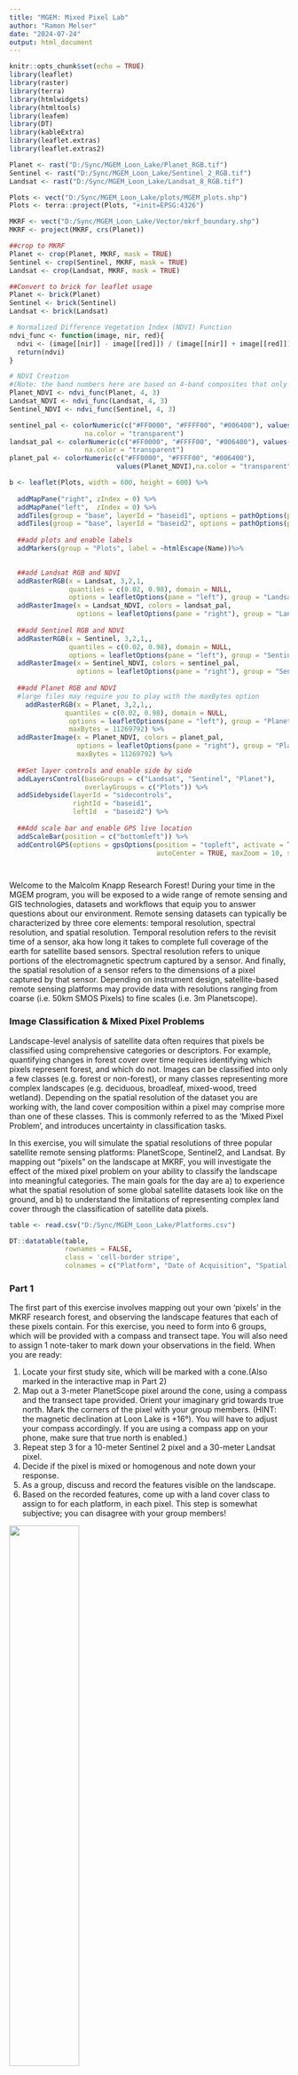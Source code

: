 ```yaml
---
title: "MGEM: Mixed Pixel Lab"
author: "Ramon Melser"
date: "2024-07-24"
output: html_document
---
```




```r
knitr::opts_chunk$set(echo = TRUE)
library(leaflet)
library(raster)
library(terra)
library(htmlwidgets)
library(htmltools)
library(leafem)
library(DT)
library(kableExtra)
library(leaflet.extras)
library(leaflet.extras2)

```



```r

Planet <- rast("D:/Sync/MGEM_Loon_Lake/Planet_RGB.tif")
Sentinel <- rast("D:/Sync/MGEM_Loon_Lake/Sentinel_2_RGB.tif")
Landsat <- rast("D:/Sync/MGEM_Loon_Lake/Landsat_8_RGB.tif")

Plots <- vect("D:/Sync/MGEM_Loon_Lake/plots/MGEM_plots.shp")
Plots <- terra::project(Plots, "+init=EPSG:4326")

MKRF <- vect("D:/Sync/MGEM_Loon_Lake/Vector/mkrf_boundary.shp")
MKRF <- project(MKRF, crs(Planet))

##crop to MKRF
Planet <- crop(Planet, MKRF, mask = TRUE)
Sentinel <- crop(Sentinel, MKRF, mask = TRUE)
Landsat <- crop(Landsat, MKRF, mask = TRUE)

##Convert to brick for leaflet usage
Planet <- brick(Planet)
Sentinel <- brick(Sentinel)
Landsat <- brick(Landsat)

```

``` r
# Normalized Difference Vegetation Index (NDVI) Function
ndvi_func <- function(image, nir, red){
  ndvi <- (image[[nir]] - image[[red]]) / (image[[nir]] + image[[red]])
  return(ndvi)
}

# NDVI Creation
#(Note: the band numbers here are based on 4-band composites that only include RGB and NIR)
Planet_NDVI <- ndvi_func(Planet, 4, 3)
Landsat_NDVI <- ndvi_func(Landsat, 4, 3)
Sentinel_NDVI <- ndvi_func(Sentinel, 4, 3)

sentinel_pal <- colorNumeric(c("#FF0000", "#FFFF00", "#006400"), values(Sentinel_NDVI),
                   na.color = "transparent")
landsat_pal <- colorNumeric(c("#FF0000", "#FFFF00", "#006400"), values(Landsat_NDVI),
                   na.color = "transparent")
planet_pal <- colorNumeric(c("#FF0000", "#FFFF00", "#006400"),
                           values(Planet_NDVI),na.color = "transparent")


```


```r

b <- leaflet(Plots, width = 600, height = 600) %>%
  
  addMapPane("right", zIndex = 0) %>%
  addMapPane("left",  zIndex = 0) %>%
  addTiles(group = "base", layerId = "baseid1", options = pathOptions(pane = "right")) %>%
  addTiles(group = "base", layerId = "baseid2", options = pathOptions(pane = "left")) %>%
  
  ##add plots and enable labels
  addMarkers(group = "Plots", label = ~htmlEscape(Name))%>%
  

  ##add Landsat RGB and NDVI
  addRasterRGB(x = Landsat, 3,2,1,
               quantiles = c(0.02, 0.98), domain = NULL,
               options = leafletOptions(pane = "left"), group = "Landsat") %>%
  addRasterImage(x = Landsat_NDVI, colors = landsat_pal,
                 options = leafletOptions(pane = "right"), group = "Landsat") %>%
  
  ##add Sentinel RGB and NDVI
  addRasterRGB(x = Sentinel, 3,2,1,,
               quantiles = c(0.02, 0.98), domain = NULL,
               options = leafletOptions(pane = "left"), group = "Sentinel") %>%
  addRasterImage(x = Sentinel_NDVI, colors = sentinel_pal,
                 options = leafletOptions(pane = "right"), group = "Sentinel") %>%
  
  ##add Planet RGB and NDVI
  #large files may require you to play with the maxBytes option
    addRasterRGB(x = Planet, 3,2,1,,
              quantiles = c(0.02, 0.98), domain = NULL,
               options = leafletOptions(pane = "left"), group = "Planet",
               maxBytes = 11269792) %>%
  addRasterImage(x = Planet_NDVI, colors = planet_pal,
                 options = leafletOptions(pane = "right"), group = "Planet",
                 maxBytes = 11269792) %>%
  
  ##Set layer controls and enable side by side
  addLayersControl(baseGroups = c("Landsat", "Sentinel", "Planet"),
                   overlayGroups = c("Plots")) %>%
  addSidebyside(layerId = "sidecontrols",
                rightId = "baseid1",
                leftId  = "baseid2") %>%
  
  ##Add scale bar and enable GPS live location
  addScaleBar(position = c("bottomleft")) %>%
  addControlGPS(options = gpsOptions(position = "topleft", activate = TRUE,
                                     autoCenter = TRUE, maxZoom = 10, setView = TRUE))




```


Welcome to the Malcolm Knapp Research Forest! During your time in the MGEM program, you will be exposed to a wide range of remote sensing and GIS technologies, datasets and workflows that equip you to answer questions about our environment. Remote sensing datasets can typically be characterized by three core elements: temporal resolution, spectral resolution, and spatial resolution. Temporal resolution refers to the revisit time of a sensor, aka how long it takes to complete full coverage of the earth for satellite based sensors. Spectral resolution refers to unique portions of the electromagnetic spectrum captured by a sensor. And finally, the spatial resolution of a sensor refers to the dimensions of a pixel captured by that sensor. Depending on instrument design, satellite-based remote sensing platforms may provide data with resolutions ranging from coarse (i.e. 50km SMOS Pixels) to fine scales (i.e. 3m Planetscope). 

### Image Classification & Mixed Pixel Problems

Landscape-level analysis of satellite data often requires that pixels be classified using comprehensive categories or descriptors. For example, quantifying changes in forest cover over time requires identifying which pixels represent forest, and which do not. Images can be classified into only a few classes (e.g. forest or non-forest), or many classes representing more complex landscapes (e.g. deciduous, broadleaf, mixed-wood, treed wetland). Depending on the spatial resolution of the dataset you are working with, the land cover composition within a pixel may comprise more than one of these classes. This is commonly referred to as the 'Mixed Pixel Problem', and introduces uncertainty in classification tasks. 

In this exercise, you will simulate the spatial resolutions of three popular satellite remote sensing platforms: PlanetScope, Sentinel2, and Landsat. By mapping out “pixels” on the landscape at MKRF, you will investigate the effect of the mixed pixel problem on your ability to classify the landscape into meaningful categories. The main goals for the day are a) to experience what the spatial resolution of some global satellite datasets look like on the ground, and b) to understand the limitations of representing complex land cover through the classification of satellite data pixels. 

```r

table <- read.csv("D:/Sync/MGEM_Loon_Lake/Platforms.csv")

DT::datatable(table,
              rownames = FALSE,
              class = 'cell-border stripe',
              colnames = c("Platform", "Date of Acquisition", "Spatial Resolution", "Revisit Time", "Bands", "Number of Satellites", "Operating Since", "Free?"))


```

### Part 1
The first part of this exercise involves mapping out your own 'pixels' in the MKRF research forest, and observing the landscape features that each of these pixels contain. For this exercise, you need to form into 6 groups, which will be provided with a compass and transect tape. You will also need to assign 1 note-taker to mark down your observations in the field. When you are ready:

1. Locate your first study site, which will be marked with a cone.(Also marked in the interactive map in Part 2)
3. Map out a 3-meter PlanetScope pixel around the cone, using a compass and the transect tape provided. Orient your imaginary grid towards true north. Mark the corners of the pixel with your group members. (HINT: the magnetic declination at Loon Lake is +16°). You will have to adjust your compass accordingly. If you are using a compass app on your phone, make sure that true north is enabled.)
4. Repeat step 3 for a 10-meter Sentinel 2 pixel and a 30-meter Landsat pixel.
5. Decide if the pixel is mixed or homogenous and note down your response. 
6. As a group, discuss and record the features visible on the landscape. 
7. Based on the recorded features, come up with a land cover class to assign to for each platform, in each pixel. This step is somewhat subjective; you can disagree with your group members!

![](C:/Users/melser/Pictures/plots.png){width=50%}

<br/>
<br/>

#### Part 1 Discussion Questions
Add your answers to the table

1. Were there any sites dominated by one particular land cover class for all three resolutions / platforms?
2. Imagine each pixel in the year 2000. Look for clues about the site’s history. Do you think that you would have assigned it to a different landcover class 20 years ago?
3. Is the value of a pixel determined equally by reflectance from the center and reflectance from the corners? In other words, does the sensor “see” the entire area represented by a pixel? 

<br/>

Once you are done filling out the table by the end of the lab, click the 'pdf' button to export your table. 

```r


table <- read.csv("D:/Sync/MGEM_Loon_Lake/Loon_Lake_Table.csv")

DT::datatable(table,
              rownames = FALSE,
              class = 'cell-border stripe',
              colnames = c("Platform", "Site#", "Mixed or Homogenous", "Landscape Features", "Landcover Class", "Description of Pixel", "Estimated NDVI"),
              extensions = 'Buttons',
              options = list(dom = 'Bfrtip',buttons = c('pdf')),
              editable = TRUE) %>%
  formatStyle('Plot..',
              target = 'row',
              backgroundColor = styleEqual(c(1,2,3,4,5,6), c("gray", "white", "gray", "white", "gray", "white")))

```

### Part 2
Compare your observations to real satellite imagery of the study area and consider the spectral values of the real pixel corresponding to each site.

1)	Locate each site on the images of the study area and identify the pixel in the imagery corresponding to the site.
2)	Describe the pixel in the datasheet. What is its color? Does it have high or low reflectance? (If you’re color blind, don’t worry about wavelength. Just consider how much light is being reflected.)
3)	Look at the NDVI images and estimate the value for the pixel at each site. 

```r
b
```

<br/>


#### Part 2 Discussion Questions

1)	Why do you think that the range of NDVI values differs so much between sensors? 

2)	What are the brightest and darkest areas in each image?


<br/>
<br/>
